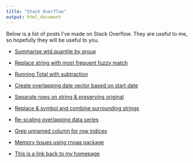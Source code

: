 ```yaml
---
title: "Stack Overflow"
output: html_document
---
```


Below is a list of posts I've made on Stack Overflow. They are useful to me, so hopefully they will be useful to you.

+  [Summarise wtd.quantile by group](https://stackoverflow.com/questions/52418838/summarise-wtd-quantile-by-group)  
+  [Replace string with most frequent fuzzy match](https://stackoverflow.com/questions/60081935/replace-string-with-most-frequent-fuzzy-match)  
+  [Running Total with subtraction](https://stackoverflow.com/questions/47664669/running-total-with-subtraction)  
+  [Create overlapping date vector based on start date](https://stackoverflow.com/questions/61551339/create-overlapping-date-vector-based-on-start-date)  
+  [Separate rows on string & preserving original](https://stackoverflow.com/questions/61036933/separate-rows-on-string-preserving-original)  
+  [Replace & symbol and combine surrounding strings](https://stackoverflow.com/questions/61036933/separate-rows-on-string-preserving-original)  
+  [Re-scaling overlapping data series](https://stackoverflow.com/questions/61724790/re-scaling-overlapping-data-series)  
+  [Grep unnamed column for row indices](https://stackoverflow.com/questions/58979790/grep-unnamed-column-for-row-indices)  
+  [Memory Issues using rnoaa package](https://stackoverflow.com/questions/41942455/memory-issues-using-rnoaa-package)  

+  [This is a link back to my homepage](https://franciscothebrady.github.io/index.html)

